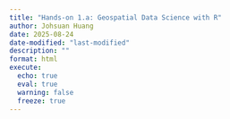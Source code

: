 ```yaml
---
title: "Hands-on 1.a: Geospatial Data Science with R"
author: Johsuan Huang
date: 2025-08-24
date-modified: "last-modified"
description: ""
format: html
execute:
  echo: true
  eval: true
  warning: false
  freeze: true
---
```

